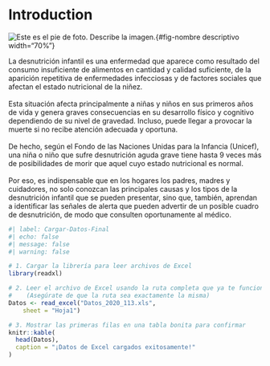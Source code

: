 # Introduction

![Este es el pie de foto. Describe la imagen.](ruta/a/tu/imagen.png){#fig-nombre descriptivo width="70%"}


La desnutrición infantil es una enfermedad que aparece como resultado del consumo insuficiente de alimentos en cantidad y calidad suficiente, de la aparición repetitiva de enfermedades infecciosas y de factores sociales que afectan el estado nutricional de la niñez.\
 \
Esta situación afecta principalmente a niñas y niños en sus primeros años de vida y genera graves consecuencias en su desarrollo físico y cognitivo dependiendo de su nivel de gravedad. Incluso, puede llegar a provocar la muerte si no recibe atención adecuada y oportuna.\
 \
De hecho, según el Fondo de las Naciones Unidas para la Infancia (Unicef), una niña o niño que sufre desnutrición aguda grave tiene hasta 9 veces más de posibilidades de morir que aquel cuyo estado nutricional es normal.\
 \
Por eso, es indispensable que en los hogares los padres, madres y cuidadores, no solo conozcan las principales causas y los tipos de la desnutrición infantil que se pueden presentar, sino que, también, aprendan a identificar las señales de alerta que pueden advertir de un posible cuadro de desnutrición, de modo que consulten oportunamente al médico.




```r
#| label: Cargar-Datos-Final
#| echo: false
#| message: false
#| warning: false

# 1. Cargar la librería para leer archivos de Excel
library(readxl)

# 2. Leer el archivo de Excel usando la ruta completa que ya te funcionó
#    (Asegúrate de que la ruta sea exactamente la misma)
Datos <- read_excel("Datos_2020_113.xls", 
    sheet = "Hoja1")

# 3. Mostrar las primeras filas en una tabla bonita para confirmar
knitr::kable(
  head(Datos),
  caption = "¡Datos de Excel cargados exitosamente!"
)
```
